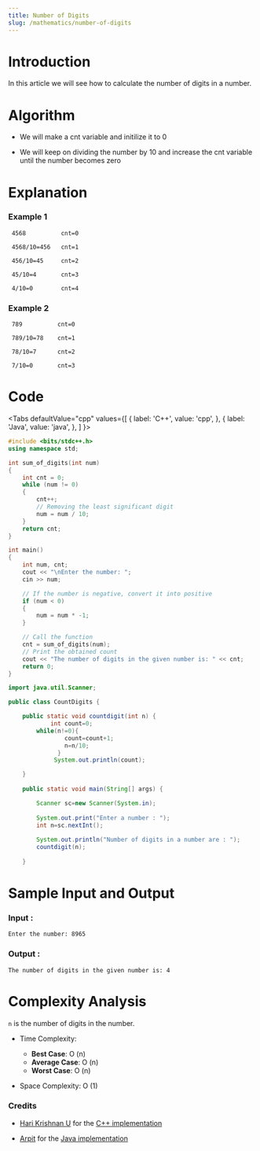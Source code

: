 ```yaml
---
title: Number of Digits
slug: /mathematics/number-of-digits
---
```


# Introduction

In this article we will see how to calculate the number of digits in a number.

# Algorithm

* We will make a cnt variable and initilize it to 0

* We will keep on dividing the number by 10 and increase the cnt variable until the number becomes zero

# Explanation 

### Example 1

```
 4568          cnt=0
 
 4568/10=456   cnt=1
 
 456/10=45     cnt=2
 
 45/10=4       cnt=3
 
 4/10=0        cnt=4
```
### Example 2

```
 789          cnt=0
 
 789/10=78    cnt=1
 
 78/10=7      cnt=2
 
 7/10=0       cnt=3
```

# Code


<Tabs
  defaultValue="cpp"
  values={[
    { label: 'C++', value: 'cpp', },
    { label: 'Java', value: 'java', },
  ]
}>
<TabItem value="cpp">

```cpp
#include <bits/stdc++.h>
using namespace std;

int sum_of_digits(int num)
{
    int cnt = 0;
    while (num != 0)
    {
        cnt++;
        // Removing the least significant digit
        num = num / 10;
    }
    return cnt;
}

int main()
{
    int num, cnt;
    cout << "\nEnter the number: ";
    cin >> num;

    // If the number is negative, convert it into positive
    if (num < 0)
    {
        num = num * -1;
    }

    // Call the function
    cnt = sum_of_digits(num);
    // Print the obtained count
    cout << "The number of digits in the given number is: " << cnt;
    return 0;
}
```
</TabItem>

<TabItem value="java">

```java
import java.util.Scanner;

public class CountDigits {

	public static void countdigit(int n) {
	        int count=0;
		while(n!=0){
                count=count+1;
                n=n/10;
              }
             System.out.println(count);   

	}
	
	public static void main(String[] args) {

		Scanner sc=new Scanner(System.in);
		
		System.out.print("Enter a number : ");
		int n=sc.nextInt();
		
		System.out.println("Number of digits in a number are : ");
		countdigit(n);
				
	}
```
</TabItem>

</Tabs>

# Sample Input and Output

### Input :

```
Enter the number: 8965
```
### Output :
```
The number of digits in the given number is: 4
```

# Complexity Analysis

`n` is the number of digits in the number.

- Time Complexity:

  - **Best Case**: O (n)
  - **Average Case**: O (n)
  - **Worst Case**: O (n)

- Space Complexity: O (1)

### Credits
* [Hari Krishnan U](https://github.com/Harikrishnan6336) for the [C++ implementation](https://github.com/TesseractCoding/NeoAlgo/blob/master/C-Plus-Plus/math/number_of_digits.cpp)

* [Arpit](https://github.com/infoarpit) for the [Java implementation](https://github.com/TesseractCoding/NeoAlgo/blob/master/Java/math/countDigits/iterative.java)
